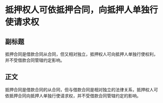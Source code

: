 # 抵押权人可依抵押合同，向抵押人单独行使请求权
## 副标题
抵押合同是借款合同从合同，但又相对独立，抵押权人可向抵押人单独行使权利，并不受借款合同管辖约定影响。
## 正文
抵押合同是借款合同的从合同，但与借款合同是相对独立的法律关系，抵押权人可依抵押合同向抵押人单独行使请求权，并不受借款合同管辖约定的影响。